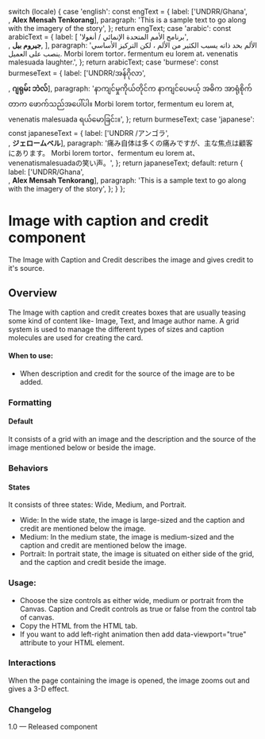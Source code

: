 
  switch (locale) {
    case 'english':
      const engText = {
        label: ['UNDRR/Ghana', <br />, <strong>Alex Mensah Tenkorang</strong>],
        paragraph:
          'This is a sample text to go along with the imagery of the story',
      };
      return engText;
    case 'arabic':
      const arabicText = {
        label: [
          'برنامج الأمم المتحدة الإنمائي / أنغولا',
          <br />,
          <strong>جيروم بيل</strong>,
        ],
        paragraph:
          'الألم بحد ذاته يسبب الكثير من الألم ، لكن التركيز الأساسي ينصب على العميل. Morbi lorem tortor، fermentum eu lorem at، venenatis malesuada laughter.',
      };
      return arabicText;
    case 'burmese':
      const burmeseText = {
        label: ['UNDRR/အန်ဂိုလာ', <br />, <strong>ဂျရုမ်း ဘဲလ်</strong>],
        paragraph:
          'နာကျင်မှုကိုယ်တိုင်က နာကျင်ပေမယ့် အဓိက အာရုံစိုက်တာက ဖောက်သည်အပေါ်ပါ။ Morbi lorem tortor, fermentum eu lorem at, venenatis malesuada ရယ်မောခြင်း။',
      };
      return burmeseText;
    case 'japanese':
      const japaneseText = {
        label: ['UNDRR /アンゴラ', <br />, <strong>ジェロームベル</strong>],
        paragraph:
          '痛み自体は多くの痛みですが、主な焦点は顧客にあります。 Morbi lorem tortor、fermentum eu lorem at、venenatismalesuadaの笑い声。',
      };
      return japaneseText;
    default:
      return {
        label: ['UNDRR/Ghana', <br />, <strong>Alex Mensah Tenkorang</strong>],
        paragraph:
          'This is a sample text to go along with the imagery of the story',
      };
  }
};

<Meta of={ImageCaptionCreditStories} />

<style>
  {`
   .subheading {
      font-weight: 600;
      font-size: 20px;
      color: #333333;
      line-height: 24px;
      margin-bottom: 12px;
      margin-top: 12px;
    }
    .sbdocs .sbdocs-p,
    .sbdocs .sbdocs-li{
      font-size: 1rem;
    }
    .sbdocs .sbdocs-h2 {
      border-bottom: none;
    }
    .css-1h4ytzj code {
      padding-right: 10px;
      width: 100%;
      font-size: 14px;
      line-height: 16px;
        background: black;
    }
  `}
</style>

# Image with caption and credit component

The Image with Caption and Credit describes the image and gives credit to it's source.

## Overview

The Image with caption and credit creates boxes that are usually teasing some kind of content like- Image, Text, and Image author name. A grid system is used to manage the different types of sizes and caption molecules are used for creating the card.

#### When to use:

- When description and credit for the source of the image are to be added.

### Formatting

#### Default

It consists of a grid with an image and the description and the source of the image mentioned below or beside the image.

### Behaviors

#### States

It consists of three states: Wide, Medium, and Portrait.

- Wide: In the wide state, the image is large-sized and the caption and credit are mentioned below the image.
- Medium: In the medium state, the image is medium-sized and the caption and credit are mentioned below the image.
- Portrait: In portrait state, the image is situated on either side of the grid, and the caption and credit beside the image.

<Canvas of={ImageCaptionCreditStories.DefaultImageWithCreditCaption} meta={ImageCaptionCreditStories} />

### Usage:

- Choose the size controls as either wide, medium or portrait from the Canvas. Caption and Credit controls as true or false from the control tab of canvas.
- Copy the HTML from the HTML tab.
- If you want to add left-right animation then add data-viewport="true" attribute to your HTML element.

### Interactions

When the page containing the image is opened, the image zooms out and gives a 3-D effect.

### Changelog

1.0 — Released component
